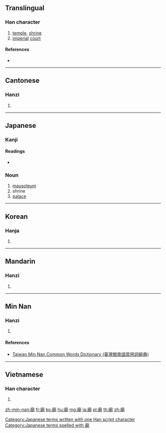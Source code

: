 {{also|庙}}
==Translingual==

===Han character===
{{Han char|rn=53|rad=广|as=12|sn=15|four=00227|canj=IJJB|ids=⿸广朝}}

# [[temple]], [[shrine]]
# [[imperial]] [[court]]

====References====
* {{Han ref|kx=0350.280|dkj=09489|dj=0662.020|hdz=20901.020|uh=5EDF|ud=24287|bh=BC71|bd=48241}}

----

==Cantonese==

===Hanzi===
{{yue-hanzi|jyut=[[miu6]]|y=miu6|sim=庙}}

# {{defn|lang=yue|sort=广12}}

----

==Japanese==

===Kanji===
{{ja-kanji|grade=8|rs=广12}}

====Readings====
* {{ja-readings|on=[[びょう]] (byō)|goon=[[みょう]] (myō)|kun=[[たまや]] (tamaya), [[みたまや]] (mitamaya), [[やしろ]] (yashiro)}}

===Noun===
{{ja-noun|びょう}}

# [[mausoleum]]
# shrine
# [[palace]]

[[Category:Japanese terms written with one Han script character]]
[[Category:Japanese terms spelled with 廟]]

----

==Korean==

===Hanja===
{{ko-hanja|hangeul=묘|rv=myo|mr=myo|y=myo}}

# {{defn|lang=ko|sort=广12}}

----

==Mandarin==

===Hanzi===
{{cmn-hanzi|sim=庙|pin=[[miào]] ([[miao4]])|wg=miao<sup>4</sup>}}

# {{defn|lang=cmn|sort=广12}}

----

==Min Nan==

===Hanzi===
{{nan-hanzi|tlpa=biō (bio<sup>7</sup>)}}

# {{defn|lang=nan|sort=广12}}

====References====
* [http://twblg.dict.edu.tw/holodict_new/result_detail.jsp?n_no=11045&curpage=1&sample=%E5%BB%9F&radiobutton=1&querytarget=1&limit=20&pagenum=2&rowcount=32 Taiwan Min Nan Common Words Dictionary (臺灣閩南語常用詞辭典)]

----

==Vietnamese==

===Han character===
{{vi-hantu|[[miếu]], [[mưỡu]], [[méo]], [[miễu]]|rs=广12}}

# {{defn|lang=vi|sort=广12}}

[[zh-min-nan:廟]]
[[fr:廟]]
[[ko:廟]]
[[hu:廟]]
[[mg:廟]]
[[ja:廟]]
[[pl:廟]]
[[th:廟]]
[[zh:廟]]